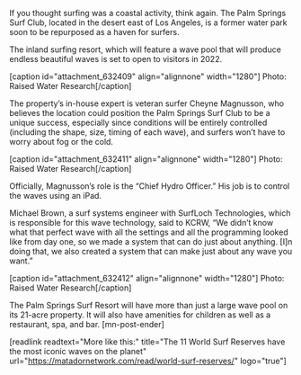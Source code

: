 If you thought surfing was a coastal activity, think again. The Palm Springs Surf Club, located in the desert east of Los Angeles, is a former water park soon to be repurposed as a haven for surfers. 

The inland surfing resort, which will feature a wave pool that will produce endless beautiful waves is set to open to visitors in 2022.

[caption id="attachment_632409" align="alignnone" width="1280"] Photo: Raised Water Research[/caption] 

The property’s in-house expert is veteran surfer Cheyne Magnusson, who believes the location could position the Palm Springs Surf Club to be a unique success, especially since conditions will be entirely controlled (including the shape, size, timing of each wave), and surfers won’t have to worry about fog or the cold.

[caption id="attachment_632411" align="alignnone" width="1280"] Photo: Raised Water Research[/caption]  

Officially, Magnusson’s role is the “Chief Hydro Officer.” His job is to control the waves using an iPad.

Michael Brown, a surf systems engineer with SurfLoch Technologies, which is responsible for this wave technology, said to KCRW, “We didn’t know what that perfect wave with all the settings and all the programming looked like from day one, so we made a system that can do just about anything. [I]n doing that, we also created a system that can make just about any wave you want.”

[caption id="attachment_632412" align="alignnone" width="1280"] Photo: Raised Water Research[/caption] 

The Palm Springs Surf Resort will have more than just a large wave pool on its 21-acre property. It will also have amenities for children as well as a restaurant, spa, and bar. [mn-post-ender]

[readlink readtext="More like this:" title="The 11 World Surf Reserves have the most iconic waves on the planet"  url="https://matadornetwork.com/read/world-surf-reserves/" logo="true"]